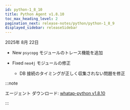 ```yaml
---
id: python-1_8_10
title: Python Agent v1.8.10
toc_max_heading_level: 2
pagination_next: release-notes/python/python-1_8_9
displayed_sidebar: releaseSidebar
---
```


2025年 8月 22日

- <Status priority='1'>New</Status> `psycopg` モジュールのトレース機能を追加  

- <Status priority='0'>Fixed</Status> `neo4j` モジュールの修正  

    * DB 接続のタイミングが正しく収集されない問題を修正  

:::note

エージェント ダウンロード: [whatap-python v1.8.10](https://pypi.org/project/whatap-python/1.8.10/)

:::